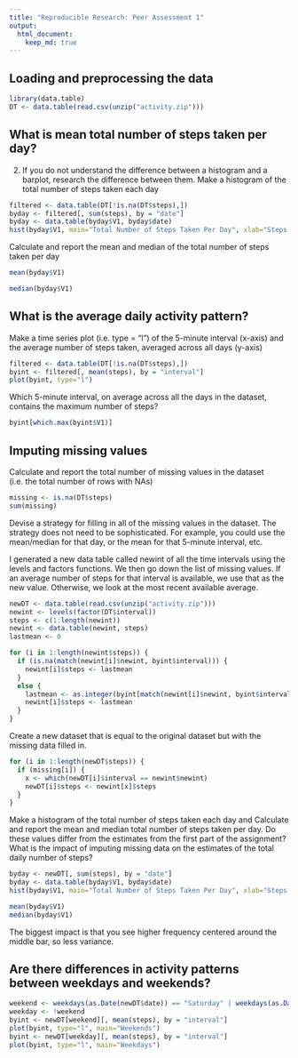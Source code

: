 ```yaml
---
title: "Reproducible Research: Peer Assessment 1"
output: 
  html_document:
    keep_md: true
---
```



## Loading and preprocessing the data
```r
library(data.table)
DT <- data.table(read.csv(unzip("activity.zip")))
```

## What is mean total number of steps taken per day?

2. If you do not understand the difference between a histogram and a barplot, research the difference between them. Make a histogram of the total number of steps taken each day

```r
filtered <- data.table(DT[!is.na(DT$steps),])
byday <- filtered[, sum(steps), by = "date"]
byday <- data.table(byday$V1, byday$date)
hist(byday$V1, main="Total Number of Steps Taken Per Day", xlab="Steps Per Day", breaks=8)
```

Calculate and report the mean and median of the total number of steps taken per day

```r
mean(byday$V1)
```

```r
median(byday$V1)
```

## What is the average daily activity pattern?

Make a time series plot (i.e. type = "l") of the 5-minute interval (x-axis) and the average number of steps taken, averaged across all days (y-axis)

```r
filtered <- data.table(DT[!is.na(DT$steps),])
byint <- filtered[, mean(steps), by = "interval"]
plot(byint, type="l")
```

Which 5-minute interval, on average across all the days in the dataset, contains the maximum number of steps?

```r
byint[which.max(byint$V1)]
```

## Imputing missing values

Calculate and report the total number of missing values in the dataset (i.e. the total number of rows with NAs)

```r
missing <- is.na(DT$steps)
sum(missing)
```

Devise a strategy for filling in all of the missing values in the dataset. The strategy does not need to be sophisticated. For example, you could use the mean/median for that day, or the mean for that 5-minute interval, etc.

I generated a new data table called newint of all the time intervals using the levels and factors functions.  We then go down the list of missing values.  If an average number of steps for that interval is available, we use that as the new value.  Otherwise, we look at the most recent available average.

```r
newDT <- data.table(read.csv(unzip("activity.zip")))
newint <- levels(factor(DT$interval))
steps <- c(1:length(newint))
newint <- data.table(newint, steps)
lastmean <- 0

for (i in 1:length(newint$steps)) {
  if (is.na(match(newint[i]$newint, byint$interval))) {
    newint[i]$steps <- lastmean
  }
  else {
    lastmean <- as.integer(byint[match(newint[i]$newint, byint$interval)]$V1)
    newint[i]$steps <- lastmean
  }
}
```

Create a new dataset that is equal to the original dataset but with the missing data filled in.

```r
for (i in 1:length(newDT$steps)) {
  if (missing[i]) {
    x <- which(newDT[i]$interval == newint$newint)
    newDT[i]$steps <- newint[x]$steps
  }
}
```

Make a histogram of the total number of steps taken each day and Calculate and report the mean and median total number of steps taken per day. Do these values differ from the estimates from the first part of the assignment? What is the impact of imputing missing data on the estimates of the total daily number of steps?

```r
byday <- newDT[, sum(steps), by = "date"]
byday <- data.table(byday$V1, byday$date)
hist(byday$V1, main="Total Number of Steps Taken Per Day", xlab="Steps Per Day", breaks=8)
```

```r
mean(byday$V1)
median(byday$V1)
```

The biggest impact is that you see higher frequency centered around the middle bar, so less variance.


## Are there differences in activity patterns between weekdays and weekends?

```r
weekend <- weekdays(as.Date(newDT$date)) == "Saturday" | weekdays(as.Date(newDT$date)) == "Sunday"
weekday <- !weekend
byint <- newDT[weekend][, mean(steps), by = "interval"]
plot(byint, type="l", main="Weekends")
byint <- newDT[weekday][, mean(steps), by = "interval"]
plot(byint, type="l", main="Weekdays")
```
